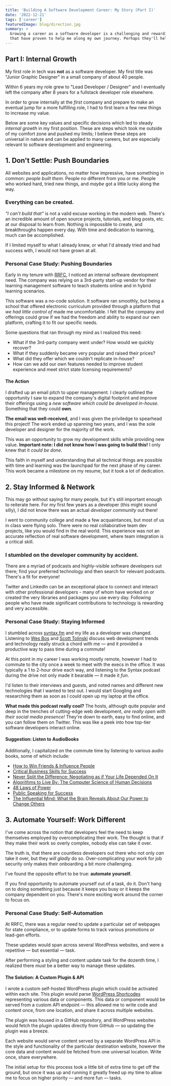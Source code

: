 ```yaml
---
title: 'Building A Software Development Career: My Story (Part I)'
date: '2022-12-21'
tags: ['career']
featuredImage: blog/direction.jpg
summary: >
  Growing a career as a software developer is a challenging and rewarding effort. Here's some things
  that have proven to help me along my own journey. Perhaps they'll help you also.
---
```


## Part I: Internal Growth

My first role in tech was **not** as a software developer. My first title was "Junior Graphic
Designer" in a small company of about 40 people.

Within 6 years my role grew to "Lead Developer / Designer" and I eventually left the company after 8
years for a fullstack developer role elsewhere.

In order to grow internally at the _first_ company and prepare to make an eventual jump for a more
fulfilling role, I had to first learn a few new things to increase my value.

Below are some key values and specific decisions which led to steady _internal growth_ in my first
position. These are steps which took me outside of my comfort zone and pushed my limits; I believe
these steps are universal in nature and can be applied to many careers, but are especially relevant
to software development and engineering.

## 1. Don't Settle: Push Boundaries

All websites and applications, no matter how impressive, have something in common: _people built
them._ People no different from you or me. People who worked hard, tried new things, and _maybe_ got
a little lucky along the way.

### Everything can be created.

_"I can't build that"_ is not a valid excuse working in the modern web. There's an incredible amount
of open source projects, tutorials, and blog posts, etc. at our disposal to learn from. Nothing is
impossible to create, and breakthroughs happen every day. With time and dedication to learning, much
can be accomplished.

If I limited myself to what I already knew, or what I'd already tried and had success with, I would
not have grown at all.

<Aside>

### Personal Case Study: Pushing Boundaries

Early in my tenure with <a href="https://www.rrfedu.com/" target="_blank" rel="noopener">RRFC</a>, I
noticed an internal software development need. The company was relying on a 3rd-party start-up
vendor for their learning management software to teach students online and in hybrid learning
scenarios.

This software was a no-code solution. It software ran smoothly, but being a school that offered
electronic curriculum provided through a platform that _we had little control of_ made me
uncomfortable. I felt that the company and offerings could grow if we had the freedom and ability to
expand our own platform, crafting it to fit our specific needs.

Some questions that ran through my mind as I realized this need:

- What if the 3rd-party company went under? How would we quickly recover?
- What if they suddenly became very popular and raised their prices?
- What did they offer which we couldn't replicate in-house?
- How can we add our own features needed to improve student experience and meet strict state
  licensing requirements?

#### The Action

I drafted up an email pitch to upper management. I clearly outlined the opportunity I saw to expand
the company's digital footprint and improve their offerings using a _new software which could be
developed in-house._ Something that they could **own**.

**The email was well-received,** and I was given the priviledge to spearhead this project! The work
ended up spanning two years, and I was the sole developer and designer for the majority of the work.

This was an opportunity to grow my development skills while providing new value. **Important note: I
did not know how I was going to build this!** I only knew that it _could be done._

This faith in myself and understanding that all technical things are possible with time and learning
was the launchpad for the next phase of my career. This work became a milestone on my resume, but it
took a lot of dedication.

</Aside>

## 2. Stay Informed & Network

This may go without saying for many people, but it's still important enough to reiterate here. For
my first few years as a developer (this might sound silly), I did not know there was an actual
_developer community_ out there!

I went to community college and made a few acquaintances, but most of us in class were flying solo.
There were no real collaborative team dev projects, like you would find in the real world. This
experience was not an accurate reflection of real software development, where team integration is a
critical skill.

### I stumbled on the developer community by accident.

There are a myriad of podcasts and highly-visible software developers out there; find your preferred
technology and then search for relevant podcasts. There's a fit for everyone!

Twitter and LinkedIn can be an exceptional place to connect and interact with other professional
developers - many of whom have worked on or created the very libraries and packages you use every
day. Following people who have made significant contributions to technology is rewarding and very
accessible.

<Aside>

### Personal Case Study: Staying Informed

I stumbled across [syntax.fm](https://syntax.fm/) and my life as a developer was changed. Listening
to [Wes Bos](https://wesbos.com/) and [Scott Tolinski](https://levelup.video/) discuss web
development trends and technology really struck a chord with me &mdash; and it provided a productive
way to pass time during a commute!

At this point in my career I was working mostly remote, however I had to commute to the city once a
week to meet with the execs in the office. It was typically a 1 to 2-hour drive each way, and
listening to the Syntax podcast during the drive not only made it bearable &mdash; it made it _fun_.

I'd listen to their interviews and guests, and noted names and different new technologies that I
wanted to test out. I would start Googling and researching them as soon as I could open up my laptop
at the office.

**What made this podcast really cool?** The hosts, although quite popular and deep in the trenches
of cutting-edge web development, _are really open with their social media presence!_ They're down to
earth, easy to find online, and you can follow them on Twitter. This was like a peek into how
top-tier software developers interact online.

#### Suggestion: Listen to AudioBooks

Additionally, I capitalized on the commute time by listening to various audio books, some of which
include:

- [How to Win Friends &amp; Influence People](https://www.amazon.com/dp/B0006IU7JK/ref=kinw_myk_ro_title_ab_amzn)
- [Critical Business Skills for Success](https://www.amazon.com/dp/B00VSWXFB0/ref=kinw_myk_ro_title_ab_amzn)
- [Never Split the Difference: Negotiating as if Your Life Depended On It](https://www.amazon.com/dp/B01COR1GM2/ref=kinw_myk_ro_title_ab_amzn)
- [Algorithms to Live By: The Computer Science of Human Decisions](https://www.amazon.com/dp/B01D24NAL6/ref=kinw_myk_ro_title_ab_amzn)
- [48 Laws of Power](https://www.amazon.com/dp/B00X0TKUS0/ref=kinw_myk_ro_title_ab_amzn)
- [Public Speaking for Success](https://www.amazon.com/dp/B01EGOQHBQ/ref=kinw_myk_ro_title_ab_amzn)
- [The Influential Mind: What the Brain Reveals About Our Power to Change Others](https://www.amazon.com/dp/B0752VTD6T/ref=kinw_myk_ro_title_ab_amzn)

</Aside>

## 3. Automate Yourself: Work Different

I've come across the notion that developers feel the need to keep themselves employed by
overcomplicating their work. The thought is that if they make their work so overly complex, nobody
else can take it over.

The truth is, that there are countless developers out there who not only _can_ take it over, but
they _will gladly_ do so. Over-complicating your work for job security only makes their onboarding a
bit more challenging.

I've found the opposite effort to be true: **automate yourself.**

If you find opportunity to automate yourself out of a task, do it. Don't hang on to doing something
just because it keeps you busy or it keeps the company dependent on you. There's more exciting work
around the corner to focus on.

<Aside>

### Personal Case Study: Self-Automation

At RRFC, there was a regular need to update a particular set of webpages for state compliance, or to
update forms to track various promotions or lead-gen efforts.

These updates would span across several WordPress websites, and were a repetitive &mdash; but
essential &mdash; task.

After performing a styling and content update task for the dozenth time, I realized there _must_ be
a better way to manage these updates.

#### The Solution: A Custom Plugin &amp; API

I wrote a custom self-hosted WordPress plugin which could be activated within each site. This plugin
would parse [WordPress Shortcodes](https://codex.wordpress.org/Shortcode_API) representing various
data or components. This data or component would be served from a custom API endpoint &mdash; this
allowed me to write code and content once, from one location, and share it across multiple websites.

The plugin was housed in a GitHub repository, and WordPress websites would fetch the plugin updates
directly from GitHub &mdash; so updating the plugin was a breeze.

Each website would serve content served by a separate WordPress API in the style and functionality
of the particular destination website, however the core data and content would be fetched from one
universal location. Write once, share everywhere.

The initial setup for this process took a little bit of extra time to get off the ground, but once
it was up and running it greatly freed up my time to allow me to focus on higher priority &mdash;
and more fun &mdash; tasks.

</Aside>
